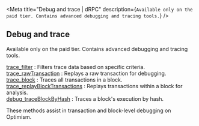 
<Meta
  title="Debug and trace | dRPC"
  description={`Available only on the paid tier. Contains advanced debugging and tracing tools.`}
/>
## Debug and trace

Available only on the paid tier. Contains advanced debugging and tracing tools.

[trace_filter](/optimism-api/debugandtrace/trace_filter) : Filters trace data based on specific criteria. \
[trace_rawTransaction](/optimism-api/debugandtrace/trace_rawTransaction) : Replays a raw transaction for debugging. \
[trace_block](/optimism-api/debugandtrace/trace_block) : Traces all transactions in a block. \
[trace_replayBlockTransactions](/optimism-api/debugandtrace/trace_replayBlockTransactions) : Replays transactions within a block for analysis. \
[debug_traceBlockByHash](/optimism-api/debugandtrace/debug_traceBlockByHash) : Traces a block's execution by hash.

These methods assist in transaction and block-level debugging on Optimism.

<Space h={16} />
<GetStarted />
